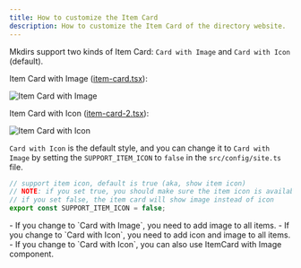 ```yaml
---
title: How to customize the Item Card
description: How to customize the Item Card of the directory website.
---
```



Mkdirs support two kinds of Item Card: `Card with Image` and `Card with Icon` (default).

Item Card with Image ([item-card.tsx](https://github.com/MkdirsHQ/mkdirs-template/blob/main/src/components/item/item-card.tsx)):

![Item Card with Image](../../../assets/images/guide-item-card-image.png)

Item Card with Icon ([item-card-2.tsx](https://github.com/MkdirsHQ/mkdirs-template/blob/main/src/components/item/item-card-2.tsx)):

![Item Card with Icon](../../../assets/images/guide-item-card-icon.png)


`Card with Icon` is the default style, and you can change it to `Card with Image` by setting the `SUPPORT_ITEM_ICON` to `false` in the `src/config/site.ts` file.

```ts
// support item icon, default is true (aka, show item icon)
// NOTE: if you set true, you should make sure the item icon is available
// if you set false, the item card will show image instead of icon
export const SUPPORT_ITEM_ICON = false;
```

<Aside type="note">
    - If you change to `Card with Image`, you need to add image to all items.
    - If you change to `Card with Icon`, you need to add icon and image to all items.
    - If you change to `Card with Icon`, you can also use ItemCard with Image component.
</Aside>
